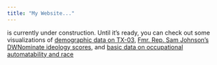 ```yaml
---
title: "My Website..."
---
```


is currently under construction. Until it's ready, you can check out some visualizations of <a href="pegahmoradi.github.io/SamJohnsonTX03/demographics/demographics.html">demographic data on TX-03</a>, <a href="pegahmoradi.github.io/SamJohnsonTX03/politics/dwNominate.html">Fmr. Rep. Sam Johnson's DWNominate ideology scores</a>, and <a href="pegahmoradi.github.io/automation_race/plots.html">basic data on occupational automatability and race</a>